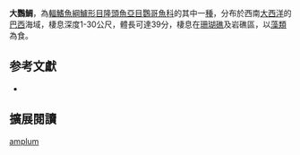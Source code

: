 {{Speciesbox
| status = LC
| status_system = iucn3.1
| image = Sparisoma viride - pone.0010676.g137.png
| image_caption = 大鸚鯛
| genus = Sparisoma
| species = amplum
| authority = [[Ranzani|Ranzani]], 1841
| synonyms = *''Scarus amplus''<br /><small>Ranzani, 1841</small>
}}

'''大鸚鯛'''，為[[輻鰭魚綱|輻鰭魚綱]][[鱸形目|鱸形目]][[隆頭魚亞目|隆頭魚亞目]][[鸚哥魚科|鸚哥魚科]]的其中一[[種|種]]，分布於西南[[大西洋|大西洋]]的[[巴西|巴西]]海域，棲息深度1-30公尺，體長可達39分，棲息在[[珊瑚礁|珊瑚礁]]及岩礁區，以[[藻類|藻類]]為食。

== 参考文獻 ==
*{{FishBase_species|genus=Sparisoma|species=amplum|year=2012|month=7}}

== 擴展閱讀 == 
{{refbegin}}
{{wikispecies-inline|Sparisoma amplum|大鸚鯛}}
{{refend}}
{{Taxonbar|from=Q2497487}}

[[Category:鸚鯛屬|amplum]]


{{鱸形目小作品}}